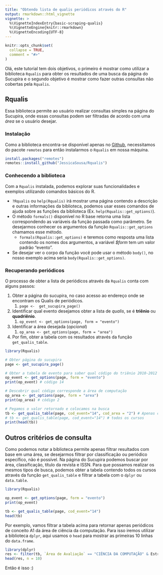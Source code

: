 ```yaml
---
title: "Obtendo lista de qualis periódicos através do R"
output: rmarkdown::html_vignette
vignette: >
  %\VignetteIndexEntry{basic-scraping-qualis}
  %\VignetteEngine{knitr::rmarkdown}
  %\VignetteEncoding{UTF-8}
---
```


```r
knitr::opts_chunk$set(
  collapse = TRUE,
  comment = "#>"
)
```

Olá, este tutorial tem dois objetivos, o primeiro é mostrar como utilizar a biblioteca `Rqualis` para obter os resultados de uma busca da página do Sucupira e o segundo objetivo é mostrar como fazer outras consultas não cobertas pela `Rqualis`.

## Rqualis 

Essa biblioteca permite ao usuário realizar consultas simples na página do Sucupira, onde essas consultas podem ser filtradas de acordo com uma *área* se o usuário desejar.

### Instalação

Como a biblioteca encontra-se disponível apenas no [Github](https://github.com/JessicaSousa/Rqualis), necessitamos do pacote `remotes` para então instalarmos o `Rqualis` em nossa máquina.

```r
install.packages("remotes")
remotes::install_github("JessicaSousa/Rqualis")
```

### Conhecendo a biblioteca

Com a `Rqualis` instalada, podemos explorar suas funcionalidades e exemplos utilizando comandos básicos do R.

* `?Rqualis` ou `help(Rqualis)` irá mostrar uma página contendo a descrição e outras informações da biblioteca, podemos usar esses comandos de ajuda sobre as funções da biblioteca (Ex. `help(Rqualis::get_options)`).
* O método `formals()`  disponível no R base retorna uma lista correspondendo as variáveis da função passada como parâmetro. Se desejarmos conhecer os argumentos da função `Rqualis::get_options` chamamos esse método.
  * `formals(Rqualis::get_options)` e teremos como resposta uma lista contendo os nomes dos argumentos, a variável *$form* tem um valor padrão "evento".
* Se desejar ver o corpo da função você pode usar o método `body()`, no nosso exemplo acima seria `body(Rqualis::get_options)`.

### Recuperando periódicos

O processo de obter a lista de periódicos através da `Rqualis` conta com alguns passos:

1. Obter a página do sucupira, no caso acesso ao endereço onde se encontram os Qualis de periódicos.
   1. `page <-  get_sucupira_page()`
2. Identificar qual evento desejamos obter a lista de *qualis*, se é **triênio** ou **quadriênio**.
   1. `op_event <- get_options(page, form = "evento")`
3. Identificar a área desejada (*opcional*)
   1. `op_area <- get_options(page, form = "area")`
4. Por fim, obter a tabela com os resultados através da função `get_qualis_table`.

```r
library(Rqualis)

# Obter página do sucupira
page <- get_sucupira_page()

# Obter a tabela de evento para saber qual código do triênio 2010-2012 
op_event <- get_options(page, form = "evento")
print(op_event) # código 14

# Descobrir qual código corresponde a área de computação 
op_area <- get_options(page, form = "area")
print(op_area) # código 2

# Pegamos o valor retornado e colocamos na busca
tb <- get_qualis_table(page, cod_event="14", cod_area = "2") # Apenas ciência da computação
# tb <- get_qualis_table(page, cod_event="14") # todos os cursos
print(head(tb))
```



## Outros critérios de consulta

Como podemos notar a biblioteca permite apenas filtrar resultados com base em uma área, se desejarmos filtrar por classificação ou periódico específico, não é possível. Na página do Sucupira podemos buscar por área, classificação, título da revista e ISSN. Para que possamos realizar os mesmos tipos de busca, podemos obter a tabela contendo todos os cursos através da função `get_qualis_table` e filtrar a tabela com o `dplyr` ou `data.table`.

```r
library(Rqualis)

op_event <- get_options(page, form = "evento")
print(op_event)
```

```r
tb <- get_qualis_table(page, cod_event="14")
head(tb)
```

Por exemplo, vamos filtrar a tabela acima para retornar apenas periódicos de conceito A1 da área de ciência da computação. Para isso iremos utilizar a biblioteca `dplyr`, aqui usamos o `head` para mostrar as primeiras 10 linhas do `data.frame`.

```r
library(dplyr)
res <- filter(tb, `Área de Avaliação` == "CIÊNCIA DA COMPUTAÇÃO" & Estrato == 'A1')
head(res, n = 10)
```



Então é isso :)
